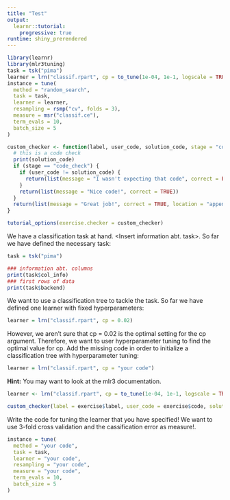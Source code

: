 ---
title: "Test"
output: 
  learnr::tutorial:
    progressive: true
runtime: shiny_prerendered
---

```{r setup, include=FALSE}
library(learnr)
library(mlr3tuning)
task = tsk("pima")
learner = lrn("classif.rpart", cp = to_tune(1e-04, 1e-1, logscale = TRUE))
instance = tune(
  method = "random_search",
  task = task,
  learner = learner,
  resampling = rsmp("cv", folds = 3),
  measure = msr("classif.ce"),
  term_evals = 10,
  batch_size = 5
)

custom_checker <- function(label, user_code, solution_code, stage = "code_check", ...) {
  # this is a code check
  print(solution_code)
  if (stage == "code_check") {
    if (user_code != solution_code) {
      return(list(message = "I wasn't expecting that code", correct = FALSE))
    }
    return(list(message = "Nice code!", correct = TRUE))
  }
  return(list(message = "Great job!", correct = TRUE, location = "append"))
}

tutorial_options(exercise.checker = custom_checker)
```


We have a classification task at hand. <Insert information abt. task>. So far we have defined the necessary task: 
```{r task}
task = tsk("pima")

### information abt. columns 
print(task$col_info)
### first rows of data
print(task$backend) 
```

We want to use a classification tree to tackle the task. So far we have defined one learner with fixed hyperparameters: 
```{r}
learner = lrn("classif.rpart", cp = 0.02)
```

However, we aren't sure that cp = 0.02 is the optimal setting for the cp argument. Therefore, we want to user hyperparameter tuning to find the optimal value for cp. Add the missing code in order to initialize a classification tree with hyperparameter tuning: 
```{r learner, exercise=TRUE}
learner = lrn("classif.rpart", cp = "your code")
```

<div id="filter-hint">
**Hint:** You may want to look at the mlr3 documentation.
</div>

```{r learner-solution}
learner <- lrn("classif.rpart", cp = to_tune(1e-04, 1e-1, logscale = TRUE)) 
```

```{r learner-check}
custom_checker(label = exercise$label, user_code = exercise$code, solution_code = exercise$solution , stage = "code_check")
```

Write the code for tuning the learner that you have specified! We want to use 3-fold cross validation and the cassification error as measure!.
```{r model, exercise = TRUE}
instance = tune(
  method = "your code",
  task = task,
  learner = "your code",
  resampling = "your code",
  measure = "your code",
  term_evals = 10,
  batch_size = 5
)
```

